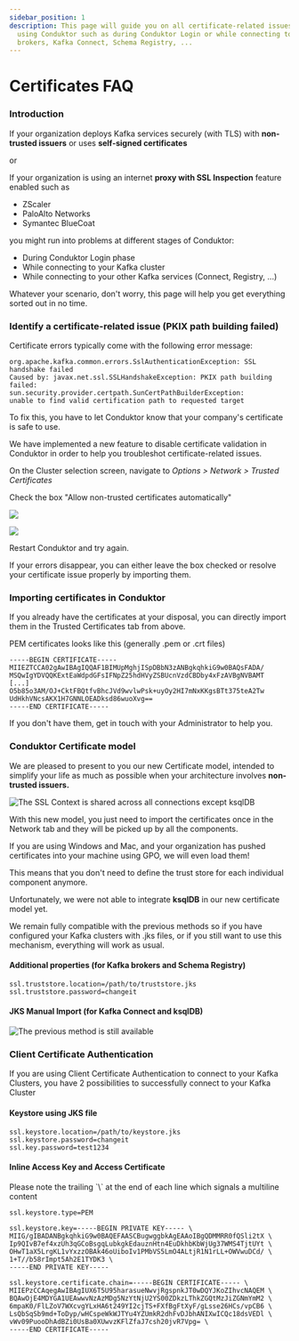 ```yaml
---
sidebar_position: 1
description: This page will guide you on all certificate-related issues that may occur when
  using Conduktor such as during Conduktor Login or while connecting to Kafka
  brokers, Kafka Connect, Schema Registry, ...
---
```



# Certificates FAQ

### Introduction

If your organization deploys Kafka services securely (with TLS) with **non-trusted issuers** or uses **self-signed certificates**

or

If your organization is using an internet **proxy with SSL Inspection** feature enabled such as

- ZScaler
- PaloAlto Networks
- Symantec BlueCoat

you might run into problems at different stages of Conduktor:

- During Conduktor Login phase
- While connecting to your Kafka cluster
- While connecting to your other Kafka services (Connect, Registry, ...)

Whatever your scenario, don't worry, this page will help you get everything sorted out in no time.

### Identify a certificate-related issue (PKIX path building failed)

Certificate errors typically come with the following error message:

```
org.apache.kafka.common.errors.SslAuthenticationException: SSL handshake failed
Caused by: javax.net.ssl.SSLHandshakeException: PKIX path building failed:
sun.security.provider.certpath.SunCertPathBuilderException:
unable to find valid certification path to requested target
```

To fix this, you have to let Conduktor know that your company's certificate is safe to use.

We have implemented a new feature to disable certificate validation in Conduktor in order to help you troubleshot certificate-related issues.

On the Cluster selection screen, navigate to _Options > Network > Trusted Certificates_

Check the box "Allow non-trusted certificates automatically"

![](../assets/network-tab.png)

![](../assets/ignore-ssl.png)

Restart Conduktor and try again.&#x20;

If your errors disappear, you can either leave the box checked or resolve your certificate issue properly by importing them.

### Importing certificates in Conduktor

If you already have the certificates at your disposal, you can directly import them in the Trusted Certificates tab from above.

PEM certificates looks like this (generally .pem or .crt files)

```
-----BEGIN CERTIFICATE-----
MIIEZTCCA02gAwIBAgIQQAF1BIMUpMghjISpDBbN3zANBgkqhkiG9w0BAQsFADA/
MSQwIgYDVQQKExtEaWdpdGFsIFNpZ25hdHVyZSBUcnVzdCBDby4xFzAVBgNVBAMT
[...]
O5b85o3AM/OJ+CktFBQtfvBhcJVd9wvlwPsk+uyOy2HI7mNxKKgsBTt375teA2Tw
UdHkhVNcsAKX1H7GNNLOEADksd86wuoXvg==
-----END CERTIFICATE-----
```

If you don't have them, get in touch with your Administrator to help you.

### Conduktor Certificate model

We are pleased to present to you our new Certificate model, intended to simplify your life as much as possible when your architecture involves **non-trusted issuers.**

![The SSL Context is shared across all connections except ksqlDB](../assets/ssl-context.png)

With this new model, you just need to import the certificates once in the Network tab and they will be picked up by all the components.&#x20;

If you are using Windows and Mac, and your organization has pushed certificates into your machine using GPO, we will even load them!&#x20;

This means that you don't need to define the trust store for each individual component anymore.&#x20;

<InfoBox type="danger">
  Unfortunately, we were not able to integrate <strong>ksqlDB</strong> in our new certificate model
  yet.
</InfoBox>

We remain fully compatible with the previous methods so if you have configured your Kafka clusters with .jks files, or if you still want to use this mechanism, everything will work as usual.

#### Additional properties **(for Kafka brokers and Schema Registry)**

```
ssl.truststore.location=/path/to/truststore.jks
ssl.truststore.password=changeit
```

#### JKS Manual Import (for Kafka Connect and ksqlDB)

![The previous method is still available](../assets/manual-jks.png)

### Client Certificate Authentication

If you are using Client Certificate Authentication to connect to your Kafka Clusters, you have 2 possibilities to successfully connect to your Kafka Cluster

#### Keystore using JKS file

```
ssl.keystore.location=/path/to/keystore.jks
ssl.keystore.password=changeit
ssl.key.password=test1234
```

#### Inline Access Key and Access Certificate

<InfoBox type="warning">
  Please note the trailing `\` at the end of each line which signals a multiline content
</InfoBox>

```
ssl.keystore.type=PEM

ssl.keystore.key=-----BEGIN PRIVATE KEY----- \
MIIG/gIBADANBgkqhkiG9w0BAQEFAASCBugwggbkAgEAAoIBgQDMMRR0fQSli2tX \
Ip9QIvB7ef4xzUh3qGCoBsgqLubkgkEdauznHtn4EuDkhbKbWjUg37WMS4TjtUYt \
OHwT1aX5LrgKL1vYxzzOBAk46oUiboIv1PMbVS5LmO4ALtjR1N1rLL+OWVwuDCd/ \
1+T//b58rImpt5Ah2E1TYDK3 \
-----END PRIVATE KEY-----

ssl.keystore.certificate.chain=-----BEGIN CERTIFICATE----- \
MIIEPzCCAqegAwIBAgIUX6T5U95harasueNwvjRgspnkJT0wDQYJKoZIhvcNAQEM \
BQAwOjE4MDYGA1UEAwwvNzAzMDg5NzYtNjU2YS00ZDkzLThkZGQtMzJiZGNmYmM2 \
6mpaK0/FlLZoV7WXcvgYLxHA6t249YI2cjTS+FXfBgFtXyF/gLsse26HCs/vpCB6 \
LsQbSqSb9md+ToDyp/wHCspeWkWJTYu4YZUmkR2dhFvDJbhANIXwICQc18dsVEDl \
vWv09PuooDhAdBZi0UsBa0XUwvzKFlZfaJ7csh20jvR7Vpg= \
-----END CERTIFICATE-----
```
